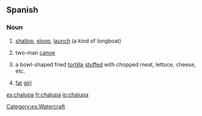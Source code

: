 ==Spanish==
{{wikipedia}}
===Noun===
{{es-noun-f}}

# {{nautical|lang=es}} [[shallop]], [[sloop]], [[launch]] (a kind of longboat)
# {{Mexico|lang=es}} two-man [[canoe]]
# {{Mexico|lang=es}} a bowl-shaped fried [[tortilla]] [[stuffed]] with chopped meat, lettuce, cheese, etc.
# {{Mexico|slang|lang=es}} [[fat]] [[girl]]

[[Category:es:Watercraft]]

[[es:chalupa]]
[[fr:chalupa]]
[[io:chalupa]]